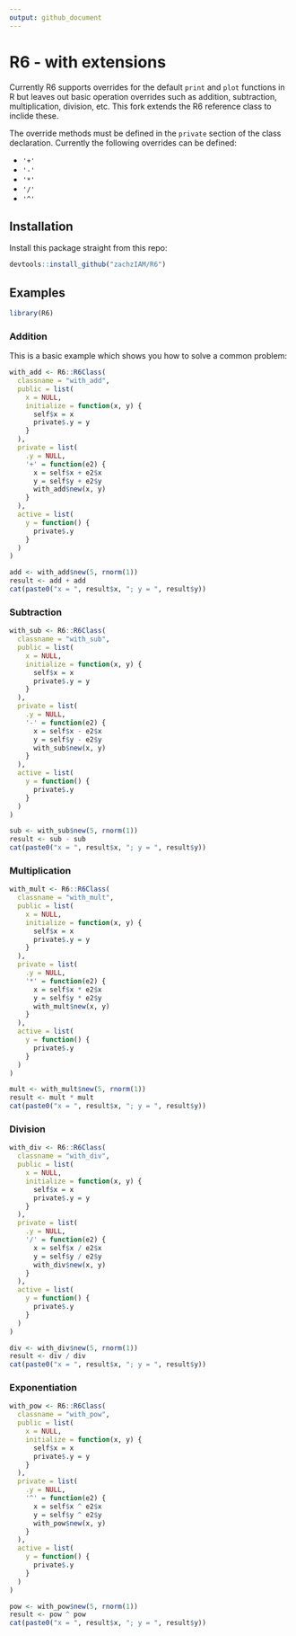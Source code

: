 ```yaml
---
output: github_document
---
```


# R6 - with extensions

<!-- badges: start -->
<!-- badges: end -->

Currently R6 supports overrides for the default `print` and `plot` functions in R but leaves out 
basic operation overrides such as addition, subtraction, multiplication, division, etc. This fork
extends the R6 reference class to inclide these.

The override methods must be defined in the `private` section of the class declaration. Currently
the following overrides can be defined:  

* `'+'`
* `'-'`
* `'*'`
* `'/'`
* `'^'`

## Installation

Install this package straight from this repo:

``` r
devtools::install_github("zachzIAM/R6")
```

## Examples
``` r
library(R6)
```

### Addition
This is a basic example which shows you how to solve a common problem:
```r
with_add <- R6::R6Class(
  classname = "with_add",
  public = list(
    x = NULL,
    initialize = function(x, y) {
      self$x = x
      private$.y = y
    }
  ),
  private = list(
    .y = NULL,
    '+' = function(e2) {
      x = self$x + e2$x
      y = self$y + e2$y
      with_add$new(x, y)
    }
  ),
  active = list(
    y = function() {
      private$.y
    }
  )
)

add <- with_add$new(5, rnorm(1))
result <- add + add
cat(paste0("x = ", result$x, "; y = ", result$y))
```



### Subtraction
``` r
with_sub <- R6::R6Class(
  classname = "with_sub",
  public = list(
    x = NULL,
    initialize = function(x, y) {
      self$x = x
      private$.y = y
    }
  ),
  private = list(
    .y = NULL,
    '-' = function(e2) {
      x = self$x - e2$x
      y = self$y - e2$y
      with_sub$new(x, y)
    }
  ),
  active = list(
    y = function() {
      private$.y
    }
  )
)

sub <- with_sub$new(5, rnorm(1))
result <- sub - sub
cat(paste0("x = ", result$x, "; y = ", result$y))
```

### Multiplication
``` r
with_mult <- R6::R6Class(
  classname = "with_mult",
  public = list(
    x = NULL,
    initialize = function(x, y) {
      self$x = x
      private$.y = y
    }
  ),
  private = list(
    .y = NULL,
    '*' = function(e2) {
      x = self$x * e2$x
      y = self$y * e2$y
      with_mult$new(x, y)
    }
  ),
  active = list(
    y = function() {
      private$.y
    }
  )
)

mult <- with_mult$new(5, rnorm(1))
result <- mult * mult
cat(paste0("x = ", result$x, "; y = ", result$y))
```

### Division
``` r
with_div <- R6::R6Class(
  classname = "with_div",
  public = list(
    x = NULL,
    initialize = function(x, y) {
      self$x = x
      private$.y = y
    }
  ),
  private = list(
    .y = NULL,
    '/' = function(e2) {
      x = self$x / e2$x
      y = self$y / e2$y
      with_div$new(x, y)
    }
  ),
  active = list(
    y = function() {
      private$.y
    }
  )
)

div <- with_div$new(5, rnorm(1))
result <- div / div
cat(paste0("x = ", result$x, "; y = ", result$y))
```

### Exponentiation
``` r
with_pow <- R6::R6Class(
  classname = "with_pow",
  public = list(
    x = NULL,
    initialize = function(x, y) {
      self$x = x
      private$.y = y
    }
  ),
  private = list(
    .y = NULL,
    '^' = function(e2) {
      x = self$x ^ e2$x
      y = self$y ^ e2$y
      with_pow$new(x, y)
    }
  ),
  active = list(
    y = function() {
      private$.y
    }
  )
)

pow <- with_pow$new(5, rnorm(1))
result <- pow ^ pow
cat(paste0("x = ", result$x, "; y = ", result$y))
```

